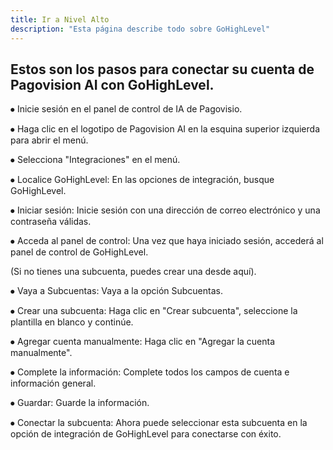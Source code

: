 ```yaml
---
title: Ir a Nivel Alto
description: "Esta página describe todo sobre GoHighLevel"
---
```


## Estos son los pasos para conectar su cuenta de Pagovision AI con GoHighLevel.

⦁ Inicie sesión en el panel de control de IA de Pagovisio.

⦁ Haga clic en el logotipo de Pagovision AI en la esquina superior izquierda para abrir el menú.

⦁ Selecciona "Integraciones" en el menú.

⦁ Localice GoHighLevel: En las opciones de integración, busque GoHighLevel.

⦁ Iniciar sesión: Inicie sesión con una dirección de correo electrónico y una contraseña válidas.

⦁ Acceda al panel de control: Una vez que haya iniciado sesión, accederá al panel de control de GoHighLevel.

(Si no tienes una subcuenta, puedes crear una desde aquí).

⦁ Vaya a Subcuentas: Vaya a la opción Subcuentas.

⦁ Crear una subcuenta: Haga clic en "Crear subcuenta", seleccione la plantilla en blanco y continúe.

⦁ Agregar cuenta manualmente: Haga clic en "Agregar la cuenta manualmente".

⦁ Complete la información: Complete todos los campos de cuenta e información general.

⦁ Guardar: Guarde la información.

⦁ Conectar la subcuenta: Ahora puede seleccionar esta subcuenta en la opción de integración de GoHighLevel para conectarse con éxito.
